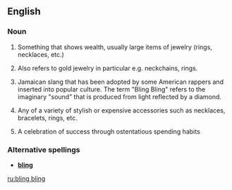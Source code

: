 ==English==

===Noun===
{{wikipedia}}
{{en-noun|sg=[[bling]] bling|-}}

# {{context|slang}} Something that shows wealth, usually large items of jewelry (rings, necklaces, etc.)
# {{context|slang}} Also refers to gold jewelry in particular e.g. neckchains, rings.
# {{context|slang}} Jamaican slang that has been adopted by some American rappers and inserted into popular culture.  The term "Bling Bling" refers to the imaginary "sound" that is produced from light reflected by a diamond.
# {{context|slang}} Any of a variety of stylish or expensive accessories such as necklaces, bracelets, rings, etc.
# {{context|slang}} A celebration of success through ostentatious spending habits

===Alternative spellings===
*'''[[bling]]'''

[[ru:bling bling]]